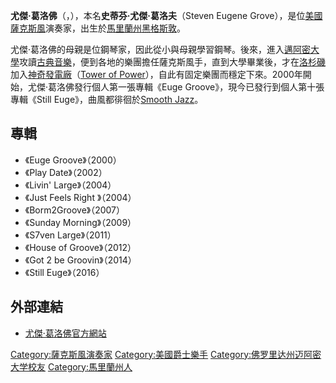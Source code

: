 {{Link style|time=2015-12-13T13:22:40+00:00}}
{{primarysources|time=2010-12-26T12:05:58+00:00}}
{{noteTA
|T=zh-cn:伊乌戈·格鲁夫; zh-tw:尤傑·葛洛佛;
|1=zh-cn:伊乌戈·格鲁夫; zh-tw:尤傑·葛洛佛;
|2=zh-cn:史蒂芬·尤金·格罗夫; zh-tw:史蒂芬·尤傑·葛洛夫;
}}
{{Infobox musical artist  <!-- See Wikipedia:WikiProject Musicians -->
| Name                = 尤傑·葛洛佛
| Img                 = 
| Img_capt            = 
| Img_size            = <!-- Only for images narrower than 220 pixels -->
| Landscape           =
| Background          = non_vocal_instrumentalist
| Birth_name          = Steven Eugene Grove
| Alias               = Euge Groove
| Born                = {{birth date and age|1962|11|27}}<br>{{USA}}<br>[[馬里蘭州|馬里蘭州]][[黑格斯敦|黑格斯敦]]
| Died                = 
| Instrument          = [[薩克斯風|薩克斯風]]
| Genre               = 
| Occupation          = 薩克斯風演奏家
| Years_active        = 2000年—至今
| Label               = 
| Associated_acts     =
| URL                 = http://www.eugegroove.com/ www.eugegroove.com
| Notable_instruments =
}}

'''尤傑·葛洛佛'''（{{lang-en|'''Euge Groove'''}}，{{bd|1962年|11月27日|catIdx=E}}），本名'''史蒂芬·尤傑·葛洛夫'''（Steven Eugene Grove），是位[[美國|美國]][[薩克斯風|薩克斯風]]演奏家，出生於[[馬里蘭州|馬里蘭州]][[黑格斯敦|黑格斯敦]]。

尤傑·葛洛佛的母親是位鋼琴家，因此從小與母親學習鋼琴。後來，進入[[邁阿密大學|邁阿密大學]]攻讀[[古典音樂|古典音樂]]，便到各地的樂團擔任薩克斯風手，直到大學畢業後，才在[[洛杉磯|洛杉磯]]加入[[神奇發電廠|神奇發電廠]]（[[:en:Tower_of_Power|Tower of Power]]），自此有固定樂團而穩定下來。2000年開始，尤傑·葛洛佛發行個人第一張專輯《Euge Groove》，現今已發行到個人第十張專輯《Still Euge》，曲風都徘徊於[[Smooth_Jazz|Smooth Jazz]]。

== 專輯 ==
*《Euge Groove》（2000）
*《Play Date》（2002）
*《Livin' Large》（2004）
*《Just Feels Right 》（2004）
*《Borm2Groove》（2007）
*《Sunday Morning》（2009）
*《S7ven Large》（2011）
*《House of Groove》（2012）
*《Got 2 be Groovin》（2014）
*《Still Euge》（2016）

== 外部連結 ==
*[http://www.eugegroove.com 尤傑·葛洛佛官方網站] {{Wayback|url=http://www.eugegroove.com/ |date=20110101192246 }}

{{Authority control}}
{{DEFAULTSORT:Groove, Euge}}
[[Category:薩克斯風演奏家|Category:薩克斯風演奏家]]
[[Category:美國爵士樂手|Category:美國爵士樂手]]
[[Category:佛罗里达州迈阿密大学校友|Category:佛罗里达州迈阿密大学校友]]
[[Category:馬里蘭州人|Category:馬里蘭州人]]